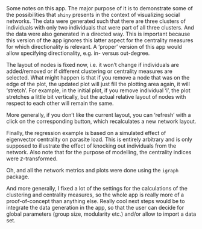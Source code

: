 
&nbsp;

Some notes on this app. The major purpose of it is to demonstrate some of the possibilities that `shiny` presents in the context of visualizing social networks. The data were generated such that there are three clusters of individuals with only two individuals that were part of all three clusters. And the data were also generated in a directed way. This is important because this version of the app ignores this latter aspect for the centrality measures for which directionality is relevant. A 'proper' version of this app would allow specifying directionality, e.g. in- versus out-degree.

The layout of nodes is fixed now, i.e. it won't change if individuals are added/removed or if different clustering or centrality measures are selected. What might happen is that if you remove a node that was on the edge of the plot, the updated plot will just fill the plotting area again, it will 'stretch'. For example, in the initial plot, if you remove individual 'i', the plot stretches a little bit vertically, but the actual relative layout of nodes with respect to each other will remain the same. 

More generally, if you don't like the current layout, you can 'refresh' with a click on the corresponding button, which recalculates a new network layout.

Finally, the regression example is based on a simulated effect of eigenvector centrality on parasite load. This is entirely arbitrary and is only supposed to illustrate the effect of knocking out individuals from the network. Also note that for the purpose of modelling, the centrality indices were *z*-transformed.

Oh, and all the network metrics and plots were done using the `igraph` package.

And more generally, I fixed a lot of the settings for the calculations of the clustering and centrality measures, so the whole app is really more of a proof-of-concept than anything else. Really cool next steps would be to integrate the data generation in the app, so that the user can decide for global parameters (group size, modularity etc.) and/or allow to import a data set.
